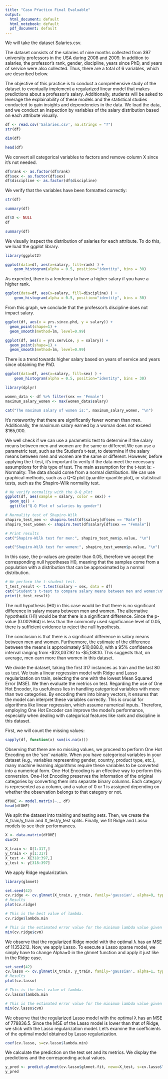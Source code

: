 ```yaml
---
title: "Caso Pŕactico Final Evaluable"
output:
  html_document: default
  html_notebook: default
  pdf_document: default
---
```


We will take the dataset Salaries.csv.

The dataset consists of the salaries of nine months collected from 397 university professors in the USA during 2008 and 2009. In addition to salaries, the professor's rank, gender, discipline, years since PhD, and years of service were also collected. Thus, there are a total of 6 variables, which are described below.

The objective of this practice is to conduct a comprehensive study of the dataset to eventually implement a regularized linear model that makes predictions about a professor's salary. Additionally, students will be asked to leverage the explainability of these models and the statistical studies conducted to gain insights and dependencies in the data. We load the data, and we conduct an inspection by variables of the salary distribution based on each attribute visually.

```r
df <- read.csv('Salaries.csv', na.strings = "?")
str(df)
```
```r
dim(df)
```

```r
head(df)
```

We convert all categorical variables to factors and remove column X since it's not needed.

```r
df$rank <- as.factor(df$rank)
df$sex <- as.factor(df$sex)
df$discipline <- as.factor(df$discipline)
```

We verify that the variables have been formatted correctly:

```r
str(df)
```
```r
summary(df)
```

```r
df$X <- NULL
df
```

```r
summary(df)
```

We visually inspect the distribution of salaries for each attribute. To do this, we load the ggplot library.

```r
library(ggplot2)

ggplot(data=df, aes(x=salary, fill=rank) ) +
    geom_histogram(alpha = 0.5, position="identity", bins = 30)
```

As expected, there is a tendency to have a higher salary if you have a higher rank.

```r
ggplot(data=df, aes(x=salary, fill=discipline) ) +
    geom_histogram(alpha = 0.5, position="identity", bins = 30)
```

From this graph, we conclude that the professor's discipline does not impact salary.

```r
ggplot(df, aes(x = yrs.since.phd, y = salary)) +
  geom_point(shape=1) +
  geom_smooth(method=lm, level=0.99)
```

```r
ggplot(df, aes(x = yrs.service, y = salary)) +
  geom_point(shape=1) +
  geom_smooth(method=lm, level=0.99)
```

There is a trend towards higher salary based on years of service and years since obtaining the PhD.

```r
ggplot(data=df, aes(x=salary, fill=sex) ) +
    geom_histogram(alpha = 0.5, position="identity", bins = 30)
```
```r
library(dplyr)

women_data <- df %>% filter(sex == 'Female')
maximum_salary_women <- max(women_data$salary)

cat("The maximum salary of women is:", maximum_salary_women, "\n")
```

It's noteworthy that there are significantly fewer women than men. Additionally, the maximum salary earned by a woman does not exceed $165,000.

We well check if we can use a parametric test to determine if the salary means between men and women are the same or different.We can use a parametric test, such as the Student's t-test, to determine if the salary means between men and women are the same or different. However, before applying the t-test, it's important to verify if the data meet the necessary assumptions for this type of test. The main assumption for the t-test is:
- Normality: The data should come from a normal distribution. We can use graphical methods, such as a Q-Q plot (quantile-quantile plot), or statistical tests, such as the Shapiro-Wilk normality test.

```r
# We verify normality with the Q-Q plot
ggplot(df, aes(sample = salary, color = sex)) +
  geom_qq() +
  ggtitle("Q-Q Plot of salaries by gender")
```

```r
# Normality test of Shapiro-Wilk
shapiro_test_men <- shapiro.test(df$salary[df$sex == "Male"])
shapiro_test_women <- shapiro.test(df$salary[df$sex == "Female"])
```

```r
# Print results
cat("Shapiro-Wilk test for men:", shapiro_test_men$p.value, "\n")
```

```r
cat("Shapiro-Wilk test for women:", shapiro_test_women$p.value, "\n")
```

In this case, the p-values are greater than 0.05, therefore we accept the corresponding null hypotheses H0, meaning that the samples come from a population with a distribution that can be approximated by a normal distribution.

```r
# We perform the t-student test.
t_test_result <- t.test(salary ~ sex, data = df)
cat("Student's t-test to compare salary means between men and women:\n")
print(t_test_result)
```
The null hypothesis (H0) in this case would be that there is no significant difference in salary means between men and women. The alternative hypothesis (H1) would be that there is a significant difference. Since the p-value (0.002664) is less than the commonly used significance level of 0.05, there is sufficient evidence to reject the null hypothesis.

The conclusion is that there is a significant difference in salary means between men and women. Furthermore, the estimate of the difference between the means is approximately \$10,088.0, with a 95% confidence interval ranging from -\$23,037.92 to -\$5,138.10. This suggests that, on average, men earn more than women in this dataset.

We divide the dataset, taking the first 317 instances as train and the last 80 as test. We train a linear regression model with Ridge and Lasso regularization on train, selecting the one with the lowest Mean Squared Error (MSE). We then evaluate the metrics on test. Regarding the use of One Hot Encoder, its usefulness lies in handling categorical variables with more than two categories. By encoding them into binary vectors, it ensures that the model can interpret these variables correctly. This is crucial for algorithms like linear regression, which assume numerical inputs. Therefore, employing One Hot Encoder can improve the model's performance, especially when dealing with categorical features like rank and discipline in this dataset.

First, we will count the missing values:

```r
sapply(df, function(x) sum(is.na(x)))
```

Observing that there are no missing values, we proceed to perform One Hot Encoding on the 'sex' variable. When you have categorical variables in your dataset (e.g., variables representing gender, country, product type, etc.), many machine learning algorithms require these variables to be converted into a numerical form. One-Hot Encoding is an effective way to perform this conversion. One-Hot Encoding preserves the information of the original categories by converting them into separate binary columns. Each category is represented as a column, and a value of 0 or 1 is assigned depending on whether the observation belongs to that category or not.

```r
dfOHE <- model.matrix(~., df)
head(dfOHE)
```

We split the dataset into training and testing sets. Then, we create the X_train/y_train and X_test/y_test splits. Finally, we fit Ridge and Lasso models to see their performances.

```r
X <- data.matrix(dfOHE)
dim(X)
```

```r
X_train <- X[1:317,]
y_train <- y[1:317]
X_test <- X[318:397,]
y_test <- y[318:397]
```

We apply Ridge regularization.

```r
library(glmnet)
```
```r
set.seed(42)
cv.ridge <- cv.glmnet(X_train, y_train, family='gaussian', alpha=0, type.measure='mse')
# Results
plot(cv.ridge)
```


```r
# This is the best value of lambda.
cv.ridge$lambda.min
```

```r
# This is the estimated error value for the minimum lambda value given in MSE.
min(cv.ridge$cvm)
```

We observe that the regularized Ridge model with the optimal λ has an MSE of 11353212.
Now, we apply Lasso. To execute a Lasso sparse model, we simply have to change Alpha=0 in the glmnet function and apply it just like in the Ridge case.

```r
set.seed(42)
cv.lasso <- cv.glmnet(X_train, y_train, family='gaussian', alpha=1, type.measure='mse')
# Results
plot(cv.lasso)
```
```r
# This is the best value of lambda.
cv.lasso$lambda.min
```

```r
# This is the estimated error value for the minimum lambda value given in MSE.
min(cv.lasso$cvm)
```

We observe that the regularized Lasso model with the optimal λ has an MSE of 778836.5. Since the MSE of the Lasso model is lower than that of Ridge, we stick with the Lasso regularization model. Let's examine the coefficients of the optimal model obtained by Lasso regularization.

```r
coef(cv.lasso, s=cv.lasso$lambda.min)
```

We calculate the prediction on the test set and its metrics. We display the predictions and the corresponding actual values.

```r
y_pred <- predict.glmnet(cv.lasso$glmnet.fit, newx=X_test, s=cv.lasso$lambda.min)
y_pred
```

